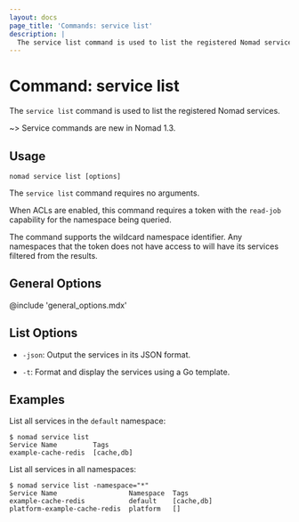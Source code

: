 ```yaml
---
layout: docs
page_title: 'Commands: service list'
description: |
  The service list command is used to list the registered Nomad services.
---
```


# Command: service list

The `service list` command is used to list the registered Nomad services.

~> Service commands are new in Nomad 1.3.

## Usage

```plaintext
nomad service list [options]
```

The `service list` command requires no arguments.

When ACLs are enabled, this command requires a token with the `read-job`
capability for the namespace being queried.

The command supports the wildcard namespace identifier. Any namespaces that
the token does not have access to will have its services filtered from the
results.

## General Options

@include 'general_options.mdx'

## List Options

- `-json`: Output the services in its JSON format.

- `-t`: Format and display the services using a Go template.

## Examples

List all services in the `default` namespace:

```shell-session
$ nomad service list
Service Name         Tags
example-cache-redis  [cache,db]
```

List all services in all namespaces:

```shell-session
$ nomad service list -namespace="*"
Service Name                  Namespace  Tags
example-cache-redis           default    [cache,db]
platform-example-cache-redis  platform   []
```
